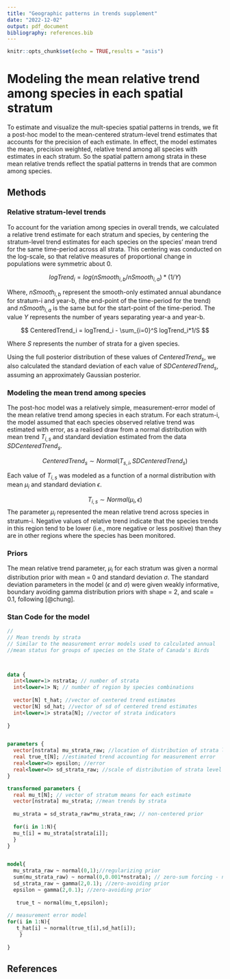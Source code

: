 ```yaml
---
title: "Geographic patterns in trends supplement"
date: "2022-12-02"
output: pdf_document
bibliography: references.bib
---
```


```r
knitr::opts_chunk$set(echo = TRUE,results = "asis")

```

# Modeling the mean relative trend among species in each spatial stratum

To estimate and visualize the mult-species spatial patterns in trends, we fit a post-hoc model to the mean-centered stratum-level trend estimates that accounts for the precision of each estimate. In effect, the model estimates the mean, precision weighted, relative trend among all species with estimates in each stratum. So the spatial pattern among strata in these mean relative trends reflect the spatial patterns in trends that are common among species.

## Methods

### Relative stratum-level trends

To account for the variation among species in overall trends, we calculated a relative trend estimate for each stratum and species, by centering the stratum-level trend estimates for each species on the species' mean trend for the same time-period across all strata. This centering was conducted on the log-scale, so that relative measures of proportional change in populations were symmetric about 0.

$$
logTrend_i = log(nSmooth_{i,b}/nSmooth_{i,a})*(1/Y) 
$$


Where, $nSmooth_{i,b}$ represent the smooth-only estimated annual abundance for stratum-i and year-b, (the end-point of the time-period for the trend) and $nSmooth_{i,a}$ is the same but for the start-point of the time-period. The value $Y$ represents the number of years separating year-a and year-b.

$$
CenteredTrend_i = logTrend_i - \sum_{i=0}^S logTrend_i*1/S
$$ 


Where $S$ represents the number of strata for a given species.

Using the full posterior distribution of these values of $CenteredTrend_s$, we also calculated the standard deviation of each value of $SDCenteredTrend_s$, assuming an approximately Gaussian posterior.

### Modeling the mean trend among species

The post-hoc model was a relatively simple, measurement-error model of the mean relative trend among species in each stratum. For each stratum-i, the model assumed that each species observed relative trend was estimated with error, as a realised draw from a normal distribution with mean trend $T_{i,s}$ and standard deviation estimated from the data $SDCenteredTrend_s$.

$$
CenteredTrend_s \sim Normal(T_{s,i},SDCenteredTrend_s)
$$ 

Each value of $T_{i,s}$ was modeled as a function of a normal distribution with mean $\mu_i$ and standard deviation $\epsilon$. 

$$
T_{i,s} \sim Normal(\mu_i,\epsilon)
$$ 
The parameter $\mu_i$ represented the mean relative trend across species in stratum-i. Negative values of relative trend indicate that the species trends in this region tend to be lower (i.e., more negative or less positive) than they are in other regions where the species has been monitored.

### Priors

The mean relative trend parameter, $\mu_i$ for each stratum was given a normal distribution prior with mean = 0 and standard deviation $\sigma$. The standard deviation parameters in the model ($\epsilon$ and $\sigma$) were given weakly informative, boundary avoiding gamma distribution priors with shape = 2, and scale = 0.1, following [@chung].

### Stan Code for the model

``` stan
//
// Mean trends by strata
// Similar to the measurement error models used to calculated annual
//mean status for groups of species on the State of Canada's Birds



data {
  int<lower=1> nstrata; // number of strata
  int<lower=1> N; // number of region by species combinations
  
  vector[N] t_hat; //vector of centered trend estimates
  vector[N] sd_hat; //vector of sd of centered trend estimates
  int<lower=1> strata[N]; //vector of strata indicators
  
}


parameters {
  vector[nstrata] mu_strata_raw; //location of distribution of strata level means
  real true_t[N]; //estimated trend accounting for measurement error
  real<lower=0> epsilon; //error
  real<lower=0> sd_strata_raw; //scale of distribution of strata level means
}

transformed parameters {
  real mu_t[N]; // vector of stratum means for each estimate
  vector[nstrata] mu_strata; //mean trends by strata
  
  mu_strata = sd_strata_raw*mu_strata_raw; // non-centered prior
  
  for(i in 1:N){
  mu_t[i] = mu_strata[strata[i]];
  }
}


model{
  mu_strata_raw ~ normal(0,1);//regularizing prior
  sum(mu_strata_raw) ~ normal(0,0.001*nstrata); // zero-sum forcing - not really necessary here
  sd_strata_raw ~ gamma(2,0.1); //zero-avoiding prior 
  epsilon ~ gamma(2,0.1); //zero-avoiding prior 
  
   true_t ~ normal(mu_t,epsilon);
   
// measurement error model   
for(i in 1:N){
   t_hat[i] ~ normal(true_t[i],sd_hat[i]);
    } 
  
}
```

## References
